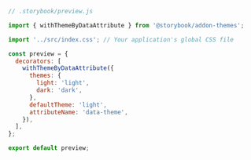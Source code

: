 ```js
// .storybook/preview.js

import { withThemeByDataAttribute } from '@storybook/addon-themes';

import '../src/index.css'; // Your application's global CSS file

const preview = {
  decorators: [
    withThemeByDataAttribute({
      themes: {
        light: 'light',
        dark: 'dark',
      },
      defaultTheme: 'light',
      attributeName: 'data-theme',
    }),
  ],
};

export default preview;
```
